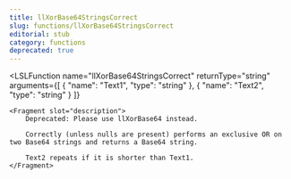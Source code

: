 ```yaml
---
title: llXorBase64StringsCorrect
slug: functions/llXorBase64StringsCorrect
editorial: stub
category: functions
deprecated: true
---
```


<LSLFunction
	name="llXorBase64StringsCorrect"
	returnType="string"
	arguments={[
	{
		"name": "Text1",
		"type": "string"
	},
	{
		"name": "Text2",
		"type": "string"
	}
]}
>
	<Fragment slot="description">
		Deprecated: Please use llXorBase64 instead.
		
		Correctly (unless nulls are present) performs an exclusive OR on two Base64 strings and returns a Base64 string.
		
		Text2 repeats if it is shorter than Text1.
	</Fragment>
</LSLFunction>
